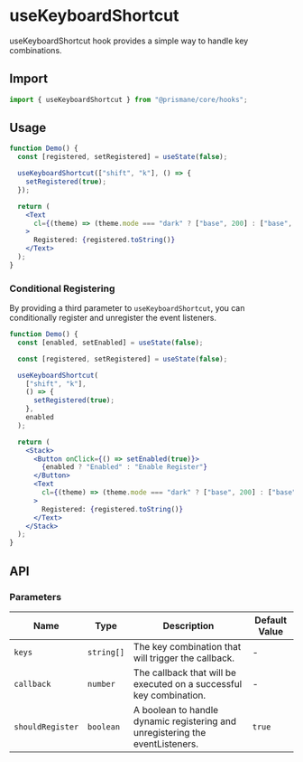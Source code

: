 # useKeyboardShortcut

useKeyboardShortcut hook provides a simple way to handle key combinations.

## Import

```js
import { useKeyboardShortcut } from "@prismane/core/hooks";
```

## Usage

```jsx
function Demo() {
  const [registered, setRegistered] = useState(false);

  useKeyboardShortcut(["shift", "k"], () => {
    setRegistered(true);
  });

  return (
    <Text
      cl={(theme) => (theme.mode === "dark" ? ["base", 200] : ["base", 700])}
    >
      Registered: {registered.toString()}
    </Text>
  );
}
```

### Conditional Registering

By providing a third parameter to `useKeyboardShortcut`, you can conditionally register and unregister the event listeners.

```jsx
function Demo() {
  const [enabled, setEnabled] = useState(false);

  const [registered, setRegistered] = useState(false);

  useKeyboardShortcut(
    ["shift", "k"],
    () => {
      setRegistered(true);
    },
    enabled
  );

  return (
    <Stack>
      <Button onClick={() => setEnabled(true)}>
        {enabled ? "Enabled" : "Enable Register"}
      </Button>
      <Text
        cl={(theme) => (theme.mode === "dark" ? ["base", 200] : ["base", 700])}
      >
        Registered: {registered.toString()}
      </Text>
    </Stack>
  );
}
```

## API

### Parameters

| Name             | Type       | Description                                                                   | Default Value |
| ---------------- | ---------- | ----------------------------------------------------------------------------- | ------------- |
| `keys`           | `string[]` | The key combination that will trigger the callback.                           | -             |
| `callback`       | `number`   | The callback that will be executed on a successful key combination.           | -             |
| `shouldRegister` | `boolean`  | A boolean to handle dynamic registering and unregistering the eventListeners. | `true`        |
